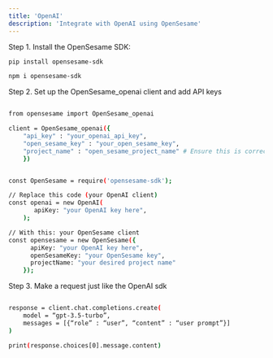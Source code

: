```yaml
---
title: 'OpenAI'
description: 'Integrate with OpenAI using OpenSesame'
---
```


Step 1. Install the OpenSesame SDK:

<CodeGroup>

```bash python 
pip install opensesame-sdk
```
```bash javascript 
npm i opensesame-sdk
```

</CodeGroup>

Step 2. Set up the OpenSesame_openai client and add API keys

<CodeGroup>

```bash python 

from opensesame import OpenSesame_openai

client = OpenSesame_openai({
    "api_key" : "your_openai_api_key",
    "open_sesame_key" : "your_open_sesame_key",
    "project_name" : "open_sesame_project_name" # Ensure this is correct
    })
```
```bash javascript 

const OpenSesame = require('opensesame-sdk');

// Replace this code (your OpenAI client)
const openai = new OpenAI(
       apiKey: "your OpenAI key here",
    );

// With this: your OpenSesame client
const opensesame = new OpenSesame({
      apiKey: "your OpenAI key here",
      openSesameKey: "your OpenSesame key",
      projectName: "your desired project name"
    });
```
</CodeGroup>

Step 3. Make a request just like the OpenAI sdk

<CodeGroup>

```bash python 

response = client.chat.completions.create(
    model = “gpt-3.5-turbo”,
    messages = [{“role” : “user”, “content” : “user prompt”}]
)

print(response.choices[0].message.content)

```

</CodeGroup>



